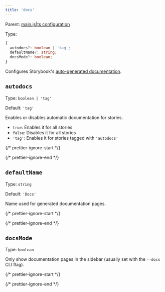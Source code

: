 ```yaml
---
title: 'docs'
---
```


Parent: [main.js|ts configuration](./main-config.mdx)

Type:

```ts
{
  autodocs?: boolean | 'tag';
  defaultName?: string;
  docsMode?: boolean;
}
```

Configures Storybook's [auto-generated documentation](../writing-docs/autodocs.mdx).

## `autodocs`

Type: `boolean | 'tag'`

Default: `'tag'`

Enables or disables automatic documentation for stories.

* `true`: Enables it for all stories
* `false`: Disables it for all stories
* `'tag'`: Enables it for stories tagged with `'autodocs'`

{/* prettier-ignore-start */}

<CodeSnippets path="main-config-docs-autodocs.md" />

{/* prettier-ignore-end */}

## `defaultName`

Type: `string`

Default: `'Docs'`

Name used for generated documentation pages.

{/* prettier-ignore-start */}

<CodeSnippets path="main-config-docs-default-name.md" />

{/* prettier-ignore-end */}

## `docsMode`

Type: `boolean`

Only show documentation pages in the sidebar (usually set with the `--docs` CLI flag).

{/* prettier-ignore-start */}

<CodeSnippets path="main-config-docs-docs-mode.md" />

{/* prettier-ignore-end */}
